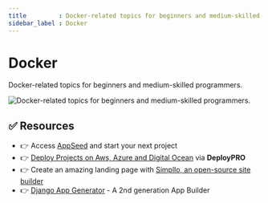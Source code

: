 ```yaml
---
title         : Docker-related topics for beginners and medium-skilled programmers
sidebar_label : Docker
---
```


# Docker


<SubHeading>Docker-related topics for beginners and medium-skilled programmers.</SubHeading>

![Docker-related topics for beginners and medium-skilled programmers.](https://github-production-user-asset-6210df.s3.amazonaws.com/51070104/268558520-a87dbf5e-83a8-4daf-9b10-8417b58c60e1.png) 

<DocCardList />

## ✅ Resources 

- 👉 Access [AppSeed](https://appseed.us/) and start your next project
- 👉 [Deploy Projects on Aws, Azure and Digital Ocean](https://www.docs.deploypro.dev/) via **DeployPRO**
- 👉 Create an amazing landing page with [Simpllo, an open-source site builder](https://www.simpllo.com/)
- 👉 [Django App Generator](https://app-generator.dev/django/) - A 2nd generation App Builder